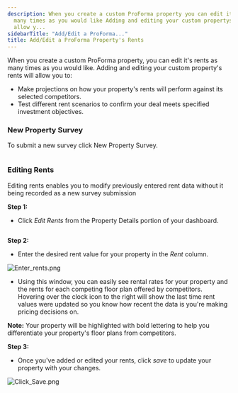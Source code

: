 ```yaml
---
description: When you create a custom ProForma property you can edit its rents as
  many times as you would like Adding and editing your custom propertys rents will
  allow y...
sidebarTitle: "Add/Edit a ProForma..."
title: Add/Edit a ProForma Property's Rents
---
```


When you create a custom ProForma property, you can edit it's rents as many times as you would like. Adding and editing your custom property's rents will allow you to:


* Make projections on how your property's rents will perform against its selected competitors.
* Test different rent scenarios to confirm your deal meets specified investment objectives.


### New Property Survey


To submit a new survey click New Property Survey.


<Frame>
  <img src="/images/radix/ba86d2aa49388d2692c7dd09adc3dc5521c46f78.png" alt="" />
</Frame>


### Editing Rents


Editing rents enables you to modify previously entered rent data without it being recorded as a new survey submission


**Step 1:**


* Click *Edit Rents* from the Property Details portion of your dashboard.


<Frame>
  <img src="/images/radix/dd669e593116ea79353803b687a2b27608a5a886.png" alt="" />
</Frame>


**Step 2:**


* Enter the desired rent value for your property in the *Rent* column.


<Frame>
  <img src="/images/radix/da4fbcf3bf1ede4a2074ae16838492e76d878dd8.png" alt="Enter_rents.png" />
</Frame>


* Using this window, you can easily see rental rates for your property and the rents for each competing floor plan offered by competitors. Hovering over the clock icon to the right will show the last time rent values were updated so you know how recent the data is you're making pricing decisions on.



**Note:** Your property will be highlighted with bold lettering to help you differentiate your property's floor plans from competitors. 



**Step 3:**


* Once you've added or edited your rents, click *save* to update your property with your changes.


<Frame>
  <img src="/images/radix/8a9604cab33303eee90dc5debdcf87768db18cde.png" alt="Click_Save.png" />
</Frame>